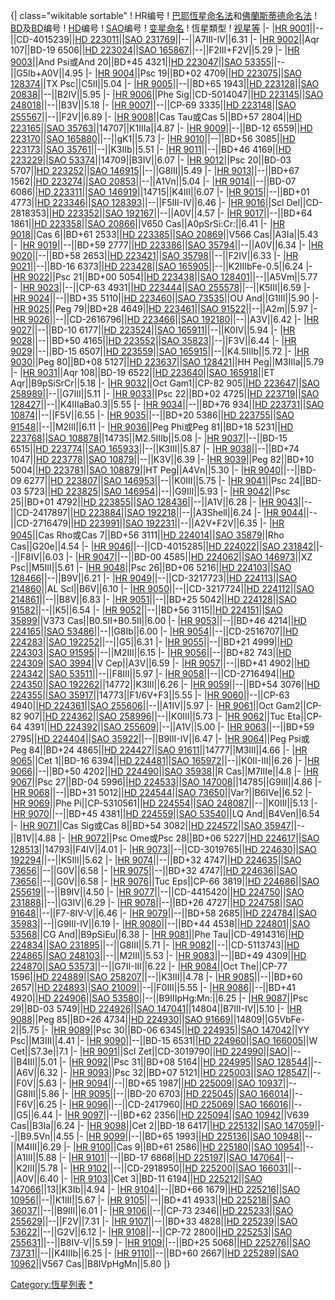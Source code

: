 <noinclude>{| class="wikitable sortable"
! HR编号
! [[巴耶恆星命名法|巴耶恆星命名法]]和[[佛蘭斯蒂德命名法|佛蘭斯蒂德命名法]]
! [[波恩星表|BD]]及[[科尔多瓦巡天星表|BD]]编号
! [[HD星表|HD]]编号
! [[SAO星表|SAO]]编号
! [[变星命名|变星命名]]
! 恆星類型
! [[视星等|视星等]]</noinclude>
|-
|[[HR_9001|HR 9001]]||--||CD-4015239||[[HD_223011|HD 223011]]||[[SAO_231769|SAO 231769]]||--||A7III-IV||6.31
|-
|[[HR_9002|HR 9002]]||Aqr 107||BD-19 6506||[[HD_223024|HD 223024]]||[[SAO_165867|SAO 165867]]||--||F2III+F2V||5.29
|-
|[[HR_9003|HR 9003]]||And Psi或And 20||BD+45 4321||[[HD_223047|HD 223047]]||[[SAO_53355|SAO 53355]]||--||G5Ib+A0V||4.95
|-
|[[HR_9004|HR 9004]]||Psc 19||BD+02 4709||[[HD_223075|HD 223075]]||[[SAO_128374|SAO 128374]]||TX Psc||C5II||5.04
|-
|[[HR_9005|HR 9005]]||--||BD+65 1943||[[HD_223128|HD 223128]]||[[SAO_20838|SAO 20838]]||--||B2IV||5.95
|-
|[[HR_9006|HR 9006]]||Phe Sig||CD-5014047||[[HD_223145|HD 223145]]||[[SAO_248018|SAO 248018]]||--||B3V||5.18
|-
|[[HR_9007|HR 9007]]||--||CP-69 3335||[[HD_223148|HD 223148]]||[[SAO_255567|SAO 255567]]||--||F2V||6.89
|-
|[[HR_9008|HR 9008]]||Cas Tau或Cas 5||BD+57 2804||[[HD_223165|HD 223165]]||[[SAO_35763|SAO 35763]]||14707||K1IIIa||4.87
|-
|[[HR_9009|HR 9009]]||--||BD-12 6559||[[HD_223170|HD 223170]]||[[SAO_165880|SAO 165880]]||--||gK1||5.73
|-
|[[HR_9010|HR 9010]]||--||BD+56 3085||[[HD_223173|HD 223173]]||[[SAO_35761|SAO 35761]]||--||K3IIb||5.51
|-
|[[HR_9011|HR 9011]]||--||BD+46 4169||[[HD_223229|HD 223229]]||[[SAO_53374|SAO 53374]]||14709||B3IV||6.07
|-
|[[HR_9012|HR 9012]]||Psc 20||BD-03 5707||[[HD_223252|HD 223252]]||[[SAO_146915|SAO 146915]]||--||G8III||5.49
|-
|[[HR_9013|HR 9013]]||--||BD+67 1562||[[HD_223274|HD 223274]]||[[SAO_20853|SAO 20853]]||--||A1Vn||5.04
|-
|[[HR_9014|HR 9014]]||--||BD-07 6086||[[HD_223311|HD 223311]]||[[SAO_146919|SAO 146919]]||14715||K4III||6.07
|-
|[[HR_9015|HR 9015]]||--||BD+01 4773||[[HD_223346|HD 223346]]||[[SAO_128393|SAO 128393]]||--||F5III-IV||6.46
|-
|[[HR_9016|HR 9016]]||Scl Del||CD-2818353||[[HD_223352|HD 223352]]||[[SAO_192167|SAO 192167]]||--||A0V||4.57
|-
|[[HR_9017|HR 9017]]||--||BD+64 1861||[[HD_223358|HD 223358]]||[[SAO_20866|SAO 20866]]||V650 Cas||A0pSrSi:Cr:||6.41
|-
|[[HR_9018|HR 9018]]||Cas 6||BD+61 2533||[[HD_223385|HD 223385]]||[[SAO_20869|SAO 20869]]||V566 Cas||A3Ia||5.43
|-
|[[HR_9019|HR 9019]]||--||BD+59 2777||[[HD_223386|HD 223386]]||[[SAO_35794|SAO 35794]]||--||A0V||6.34
|-
|[[HR_9020|HR 9020]]||--||BD+58 2653||[[HD_223421|HD 223421]]||[[SAO_35798|SAO 35798]]||--||F2IV||6.33
|-
|[[HR_9021|HR 9021]]||--||BD-16 6373||[[HD_223428|HD 223428]]||[[SAO_165905|SAO 165905]]||--||K2IIIbFe-0.5||6.24
|-
|[[HR_9022|HR 9022]]||Psc 21||BD+00 5054||[[HD_223438|HD 223438]]||[[SAO_128401|SAO 128401]]||--||A5Vm||5.77
|-
|[[HR_9023|HR 9023]]||--||CP-63 4931||[[HD_223444|HD 223444]]||[[SAO_255578|SAO 255578]]||--||K5III||6.59
|-
|[[HR_9024|HR 9024]]||--||BD+35 5110||[[HD_223460|HD 223460]]||[[SAO_73535|SAO 73535]]||OU And||G1III||5.90
|-
|[[HR_9025|HR 9025]]||Peg 79||BD+28 4649||[[HD_223461|HD 223461]]||[[SAO_91522|SAO 91522]]||--||A2m||5.97
|-
|[[HR_9026|HR 9026]]||--||CD-2616796||[[HD_223466|HD 223466]]||[[SAO_192180|SAO 192180]]||--||A3V||6.42
|-
|[[HR_9027|HR 9027]]||--||BD-10 6177||[[HD_223524|HD 223524]]||[[SAO_165911|SAO 165911]]||--||K0IV||5.94
|-
|[[HR_9028|HR 9028]]||--||BD+50 4165||[[HD_223552|HD 223552]]||[[SAO_35823|SAO 35823]]||--||F3V||6.44
|-
|[[HR_9029|HR 9029]]||--||BD-15 6507||[[HD_223559|HD 223559]]||[[SAO_165915|SAO 165915]]||--||K4.5IIIb||5.72
|-
|[[HR_9030|HR 9030]]||Peg 80||BD+08 5127||[[HD_223637|HD 223637]]||[[SAO_128421|SAO 128421]]||HH Peg||M3IIIa||5.79
|-
|[[HR_9031|HR 9031]]||Aqr 108||BD-19 6522||[[HD_223640|HD 223640]]||[[SAO_165918|SAO 165918]]||ET Aqr||B9pSiSrCr||5.18
|-
|[[HR_9032|HR 9032]]||Oct Gam1||CP-82 905||[[HD_223647|HD 223647]]||[[SAO_258989|SAO 258989]]||--||G7III||5.11
|-
|[[HR_9033|HR 9033]]||Psc 22||BD+02 4725||[[HD_223719|HD 223719]]||[[SAO_128427|SAO 128427]]||--||K4IIIaBa0.3||5.55
|-
|[[HR_9034|HR 9034]]||--||BD+76 934||[[HD_223731|HD 223731]]||[[SAO_10874|SAO 10874]]||--||F5V||6.55
|-
|[[HR_9035|HR 9035]]||--||BD+20 5386||[[HD_223755|HD 223755]]||[[SAO_91548|SAO 91548]]||--||M2III||6.11
|-
|[[HR_9036|HR 9036]]||Peg Phi或Peg 81||BD+18 5231||[[HD_223768|HD 223768]]||[[SAO_108878|SAO 108878]]||14735||M2.5IIIb||5.08
|-
|[[HR_9037|HR 9037]]||--||BD-15 6515||[[HD_223774|HD 223774]]||[[SAO_165933|SAO 165933]]||--||K3III||5.87
|-
|[[HR_9038|HR 9038]]||--||BD+74 1047||[[HD_223778|HD 223778]]||[[SAO_10879|SAO 10879]]||--||K3V||6.39
|-
|[[HR_9039|HR 9039]]||Peg 82||BD+10 5004||[[HD_223781|HD 223781]]||[[SAO_108879|SAO 108879]]||HT Peg||A4Vn||5.30
|-
|[[HR_9040|HR 9040]]||--||BD-09 6277||[[HD_223807|HD 223807]]||[[SAO_146953|SAO 146953]]||--||K0III||5.75
|-
|[[HR_9041|HR 9041]]||Psc 24||BD-03 5723||[[HD_223825|HD 223825]]||[[SAO_146954|SAO 146954]]||--||G9III||5.93
|-
|[[HR_9042|HR 9042]]||Psc 25||BD+01 4792||[[HD_223855|HD 223855]]||[[SAO_128436|SAO 128436]]||--||A1V||6.28
|-
|[[HR_9043|HR 9043]]||--||CD-2417897||[[HD_223884|HD 223884]]||[[SAO_192218|SAO 192218]]||--||A3Shell||6.24
|-
|[[HR_9044|HR 9044]]||--||CD-2716479||[[HD_223991|HD 223991]]||[[SAO_192231|SAO 192231]]||--||A2V+F2V||6.35
|-
|[[HR_9045|HR 9045]]||Cas Rho或Cas 7||BD+56 3111||[[HD_224014|HD 224014]]||[[SAO_35879|SAO 35879]]||Rho Cas||G20e||4.54
|-
|[[HR_9046|HR 9046]]||--||CD-4015285||[[HD_224022|HD 224022]]||[[SAO_231842|SAO 231842]]||--||F8IV||6.03
|-
|[[HR_9047|HR 9047]]||--||BD-00 4585||[[HD_224062|HD 224062]]||[[SAO_146973|SAO 146973]]||XZ Psc||M5III||5.61
|-
|[[HR_9048|HR 9048]]||Psc 26||BD+06 5216||[[HD_224103|HD 224103]]||[[SAO_128466|SAO 128466]]||--||B9V||6.21
|-
|[[HR_9049|HR 9049]]||--||CD-3217723||[[HD_224113|HD 224113]]||[[SAO_214860|SAO 214860]]||AL Scl||B6V||6.10
|-
|[[HR_9050|HR 9050]]||--||CD-3217724||[[HD_224112|HD 224112]]||[[SAO_214861|SAO 214861]]||--||B8V||6.83
|-
|[[HR_9051|HR 9051]]||--||BD+25 5042||[[HD_224128|HD 224128]]||[[SAO_91582|SAO 91582]]||--||K5||6.54
|-
|[[HR_9052|HR 9052]]||--||BD+56 3115||[[HD_224151|HD 224151]]||[[SAO_35899|SAO 35899]]||V373 Cas||B0.5II+B0.5II||6.00
|-
|[[HR_9053|HR 9053]]||--||BD+46 4214||[[HD_224165|HD 224165]]||[[SAO_53486|SAO 53486]]||--||G8Ib||6.00
|-
|[[HR_9054|HR 9054]]||--||CD-2516707||[[HD_224283|HD 224283]]||[[SAO_192252|SAO 192252]]||--||G5||6.31
|-
|[[HR_9055|HR 9055]]||--||BD+21 4999||[[HD_224303|HD 224303]]||[[SAO_91595|SAO 91595]]||--||M2III||6.15
|-
|[[HR_9056|HR 9056]]||--||BD+82 743||[[HD_224309|HD 224309]]||[[SAO_3994|SAO 3994]]||V Cep||A3V||6.59
|-
|[[HR_9057|HR 9057]]||--||BD+41 4902||[[HD_224342|HD 224342]]||[[SAO_53511|SAO 53511]]||--||F8III||5.97
|-
|[[HR_9058|HR 9058]]||--||CD-2716494||[[HD_224350|HD 224350]]||[[SAO_192262|SAO 192262]]||14772||K3III||6.26
|-
|[[HR_9059|HR 9059]]||--||BD+54 3076||[[HD_224355|HD 224355]]||[[SAO_35917|SAO 35917]]||14773||F1/6V+F3||5.55
|-
|[[HR_9060|HR 9060]]||--||CP-63 4940||[[HD_224361|HD 224361]]||[[SAO_255606|SAO 255606]]||--||A1IV||5.97
|-
|[[HR_9061|HR 9061]]||Oct Gam2||CP-82 907||[[HD_224362|HD 224362]]||[[SAO_258996|SAO 258996]]||--||K0III||5.73
|-
|[[HR_9062|HR 9062]]||Tuc Eta||CP-64 4391||[[HD_224392|HD 224392]]||[[SAO_255609|SAO 255609]]||--||A1V||5.00
|-
|[[HR_9063|HR 9063]]||--||BD+59 2795||[[HD_224404|HD 224404]]||[[SAO_35922|SAO 35922]]||--||B9III-IV||6.47
|-
|[[HR_9064|HR 9064]]||Peg Psi或Peg 84||BD+24 4865||[[HD_224427|HD 224427]]||[[SAO_91611|SAO 91611]]||14777||M3III||4.66
|-
|[[HR_9065|HR 9065]]||Cet 1||BD-16 6394||[[HD_224481|HD 224481]]||[[SAO_165972|SAO 165972]]||--||K0II-III||6.26
|-
|[[HR_9066|HR 9066]]||--||BD+50 4202||[[HD_224490|HD 224490]]||[[SAO_35938|SAO 35938]]||R Cas||M7IIIe||4.8
|-
|[[HR_9067|HR 9067]]||Psc 27||BD-04 5996||[[HD_224533|HD 224533]]||[[SAO_147008|SAO 147008]]||14785||G9III||4.86
|-
|[[HR_9068|HR 9068]]||--||BD+31 5012||[[HD_224544|HD 224544]]||[[SAO_73650|SAO 73650]]||Var?||B6IVe||6.52
|-
|[[HR_9069|HR 9069]]||Phe Pi||CP-5310561||[[HD_224554|HD 224554]]||[[SAO_248087|SAO 248087]]||--||K0III||5.13
|-
|[[仙女座LQ|HR 9070]]||--||BD+45 4381||[[HD_224559|HD 224559]]||[[SAO_53540|SAO 53540]]||LQ And||B4Ven||6.54
|-
|[[HR_9071|HR 9071]]||Cas Sig或Cas 8||BD+54 3082||[[HD_224572|HD 224572]]||[[SAO_35947|SAO 35947]]||--||B1V||4.88
|-
|[[HR_9072|HR 9072]]||Psc Ome或Psc 28||BD+06 5227||[[HD_224617|HD 224617]]||[[SAO_128513|SAO 128513]]||14793||F4IV||4.01
|-
|[[HR_9073|HR 9073]]||--||CD-3019765||[[HD_224630|HD 224630]]||[[SAO_192294|SAO 192294]]||--||K5III||5.62
|-
|[[HR_9074|HR 9074]]||--||BD+32 4747||[[HD_224635|HD 224635]]||[[SAO_73656|SAO 73656]]||--||G0V||6.58
|-
|[[HR_9075|HR 9075]]||--||BD+32 4747||[[HD_224636|HD 224636]]||[[SAO_73656|SAO 73656]]||--||G0V||6.58
|-
|[[HR_9076|HR 9076]]||Tuc Eps||CP-66 3819||[[HD_224686|HD 224686]]||[[SAO_255619|SAO 255619]]||--||B9IV||4.50
|-
|[[HR_9077|HR 9077]]||--||CD-4415420||[[HD_224750|HD 224750]]||[[SAO_231888|SAO 231888]]||--||G3IV||6.29
|-
|[[HR_9078|HR 9078]]||--||BD+26 4727||[[HD_224758|HD 224758]]||[[SAO_91648|SAO 91648]]||--||F7-8IV-V||6.46
|-
|[[HR_9079|HR 9079]]||--||BD+58 2685||[[HD_224784|HD 224784]]||[[SAO_35983|SAO 35983]]||--||G9III-IV||6.19
|-
|[[HR_9080|HR 9080]]||--||BD+44 4538||[[HD_224801|HD 224801]]||[[SAO_53568|SAO 53568]]||CG And||B9pSiEu||6.38
|-
|[[HR_9081|HR 9081]]||Phe Tau||CD-4914316||[[HD_224834|HD 224834]]||[[SAO_231895|SAO 231895]]||--||G8III||5.71
|-
|[[HR_9082|HR 9082]]||--||CD-5113743||[[HD_224865|HD 224865]]||[[SAO_248103|SAO 248103]]||--||M2III||5.53
|-
|[[HR_9083|HR 9083]]||--||BD+49 4309||[[HD_224870|HD 224870]]||[[SAO_53573|SAO 53573]]||--||G7II-III||6.22
|-
|[[HR_9084|HR 9084]]||Oct The||CP-77 1596||[[HD_224889|HD 224889]]||[[SAO_258207|SAO 258207]]||--||K3III||4.78
|-
|[[HR_9085|HR 9085]]||--||BD+60 2657||[[HD_224893|HD 224893]]||[[SAO_21009|SAO 21009]]||--||F0III||5.55
|-
|[[HR_9086|HR 9086]]||--||BD+41 4920||[[HD_224906|HD 224906]]||[[SAO_53580|SAO 53580]]||--||B9IIIpHg:Mn:||6.25
|-
|[[HR_9087|HR 9087]]||Psc 29||BD-03 5749||[[HD_224926|HD 224926]]||[[SAO_147041|SAO 147041]]||14804||B7III-IV||5.10
|-
|[[HR_9088|HR 9088]]||Peg 85||BD+26 4734||[[HD_224930|HD 224930]]||[[SAO_91669|SAO 91669]]||14809||G5VbFe-2||5.75
|-
|[[HR_9089|HR 9089]]||Psc 30||BD-06 6345||[[HD_224935|HD 224935]]||[[SAO_147042|SAO 147042]]||YY Psc||M3III||4.41
|-
|[[HR_9090|HR 9090]]||--||BD-15 6531||[[HD_224960|HD 224960]]||[[SAO_166005|SAO 166005]]||W Cet||S7.3e||7.1
|-
|[[HR_9091|HR 9091]]||Scl Zet||CD-3019790||[[HD_224990|HD 224990]]||[[SAO|SAO]]||--||B4III||5.01
|-
|[[HR_9092|HR 9092]]||Psc 31||BD+08 5164||[[HD_224995|HD 224995]]||[[SAO_128544|SAO 128544]]||--||A6V||6.32
|-
|[[HR_9093|HR 9093]]||Psc 32||BD+07 5121||[[HD_225003|HD 225003]]||[[SAO_128547|SAO 128547]]||--||F0V||5.63
|-
|[[HR_9094|HR 9094]]||--||BD+65 1987||[[HD_225009|HD 225009]]||[[SAO_10937|SAO 10937]]||--||G8III||5.86
|-
|[[HR_9095|HR 9095]]||--||BD-20 6703||[[HD_225045|HD 225045]]||[[SAO_166014|SAO 166014]]||--||F6V||6.25
|-
|[[HR_9096|HR 9096]]||--||CD-2417960||[[HD_225069|HD 225069]]||[[SAO_166016|SAO 166016]]||--||G5||6.44
|-
|[[HR_9097|HR 9097]]||--||BD+62 2356||[[HD_225094|HD 225094]]||[[SAO_10942|SAO 10942]]||V639 Cas||B3Ia||6.24
|-
|[[HR_9098|HR 9098]]||Cet 2||BD-18 6417||[[HD_225132|HD 225132]]||[[SAO_147059|SAO 147059]]||--||B9.5Vn||4.55
|-
|[[HR_9099|HR 9099]]||--||BD+65 1993||[[HD_225136|HD 225136]]||[[SAO_10948|SAO 10948]]||--||M4III||6.29
|-
|[[HR_9100|HR 9100]]||Cas 9||BD+61 2586||[[HD_225180|HD 225180]]||[[SAO_10954|SAO 10954]]||--||A1III||5.88
|-
|[[HR_9101|HR 9101]]||--||BD-17 6868||[[HD_225197|HD 225197]]||[[SAO_147064|SAO 147064]]||--||K2III||5.78
|-
|[[HR_9102|HR 9102]]||--||CD-2918950||[[HD_225200|HD 225200]]||[[SAO_166031|SAO 166031]]||--||A0V||6.40
|-
|[[HR_9103|HR 9103]]||Cet 3||BD-11 6194||[[HD_225212|HD 225212]]||[[SAO_147066|SAO 147066]]||13||K3Ib||4.94
|-
|[[HR_9104|HR 9104]]||--||BD+66 1679||[[HD_225216|HD 225216]]||[[SAO_10956|SAO 10956]]||--||K1III||5.67
|-
|[[HR_9105|HR 9105]]||--||BD+41 4933||[[HD_225218|HD 225218]]||[[SAO_36037|SAO 36037]]||--||B9III||6.01
|-
|[[HR_9106|HR 9106]]||--||CP-73 2346||[[HD_225233|HD 225233]]||[[SAO_255629|SAO 255629]]||--||F2V||7.31
|-
|[[HR_9107|HR 9107]]||--||BD+33 4828||[[HD_225239|HD 225239]]||[[SAO_53622|SAO 53622]]||--||G2V||6.12
|-
|[[HR_9108|HR 9108]]||--||CP-72 2800||[[HD_225253|HD 225253]]||[[SAO_255631|SAO 255631]]||--||B8IV-V||5.59
|-
|[[HR_9109|HR 9109]]||--||BD+25 5068||[[HD_225276|HD 225276]]||[[SAO_73731|SAO 73731]]||--||K4IIIb||6.25
|-
|[[HR_9110|HR 9110]]||--||BD+60 2667||[[HD_225289|HD 225289]]||[[SAO_10962|SAO 10962]]||V567 Cas||B8IVpHgMn||5.80
<noinclude>|}</noinclude>
[[Category:恆星列表|Category:恆星列表]]
[[Category:HR天體|*]]